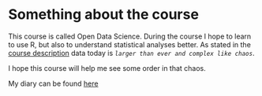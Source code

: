 # Something about the course

This course is called Open Data Science. During the course I hope to learn to use R, but also to understand statistical analyses better. As stated in the [course description](https://wiki.helsinki.fi/display/SocStats/Introduction+to+Open+Data+Science,+spring+2017) data today is 
_```larger than ever and complex like chaos```_.

I hope this course will help me see some order in that chaos.

My diary can be found [here](https://hhusberg.github.io/IODS-project/)